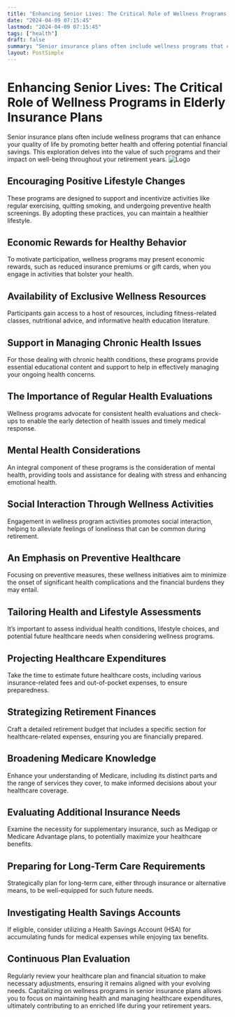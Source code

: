 ```yaml
---
title: "Enhancing Senior Lives: The Critical Role of Wellness Programs in Elderly Insurance Plans"
date: "2024-04-09 07:15:45"
lastmod: "2024-04-09 07:15:45"
tags: ["health"]
draft: false
summary: "Senior insurance plans often include wellness programs that can enhance your quality of life by promoting better health and offering potential financial savings. This exploration delves into the value of such programs and their impact on well-being throughout your retirement years."
layout: PostSimple
---
```

# Enhancing Senior Lives: The Critical Role of Wellness Programs in Elderly Insurance Plans
Senior insurance plans often include wellness programs that can enhance your quality of life by promoting better health and offering potential financial savings. This exploration delves into the value of such programs and their impact on well-being throughout your retirement years.
<img alt="Logo" src="https://cdn.seniorsselection.com/src_image/6b0aa5f0a7ee03b8fe66058204f2ddd4.webp"/>
## Encouraging Positive Lifestyle Changes
These programs are designed to support and incentivize activities like regular exercising, quitting smoking, and undergoing preventive health screenings. By adopting these practices, you can maintain a healthier lifestyle.
## Economic Rewards for Healthy Behavior
To motivate participation, wellness programs may present economic rewards, such as reduced insurance premiums or gift cards, when you engage in activities that bolster your health.
## Availability of Exclusive Wellness Resources
Participants gain access to a host of resources, including fitness-related classes, nutritional advice, and informative health education literature.
## Support in Managing Chronic Health Issues
For those dealing with chronic health conditions, these programs provide essential educational content and support to help in effectively managing your ongoing health concerns.
## The Importance of Regular Health Evaluations
Wellness programs advocate for consistent health evaluations and check-ups to enable the early detection of health issues and timely medical response.
## Mental Health Considerations
An integral component of these programs is the consideration of mental health, providing tools and assistance for dealing with stress and enhancing emotional health.
## Social Interaction Through Wellness Activities
Engagement in wellness program activities promotes social interaction, helping to alleviate feelings of loneliness that can be common during retirement.
## An Emphasis on Preventive Healthcare
Focusing on preventive measures, these wellness initiatives aim to minimize the onset of significant health complications and the financial burdens they may entail.
## Tailoring Health and Lifestyle Assessments
It’s important to assess individual health conditions, lifestyle choices, and potential future healthcare needs when considering wellness programs.
## Projecting Healthcare Expenditures
Take the time to estimate future healthcare costs, including various insurance-related fees and out-of-pocket expenses, to ensure preparedness.
## Strategizing Retirement Finances
Craft a detailed retirement budget that includes a specific section for healthcare-related expenses, ensuring you are financially prepared.
## Broadening Medicare Knowledge
Enhance your understanding of Medicare, including its distinct parts and the range of services they cover, to make informed decisions about your healthcare coverage.
## Evaluating Additional Insurance Needs
Examine the necessity for supplementary insurance, such as Medigap or Medicare Advantage plans, to potentially maximize your healthcare benefits.
## Preparing for Long-Term Care Requirements
Strategically plan for long-term care, either through insurance or alternative means, to be well-equipped for such future needs.
## Investigating Health Savings Accounts
If eligible, consider utilizing a Health Savings Account (HSA) for accumulating funds for medical expenses while enjoying tax benefits.
## Continuous Plan Evaluation
Regularly review your healthcare plan and financial situation to make necessary adjustments, ensuring it remains aligned with your evolving needs.
Capitalizing on wellness programs in senior insurance plans allows you to focus on maintaining health and managing healthcare expenditures, ultimately contributing to an enriched life during your retirement years.
        